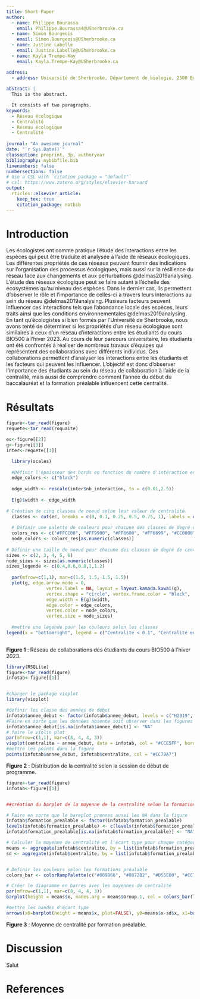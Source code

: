 ```yaml
---
title: Short Paper
author:
  - name: Philippe Bourassa
    email: Philippe.Bourassa4@USherbrooke.ca
  - name: Simon Bourgeois
    email: Simon.Bourgeois@USherbrooke.ca
  - name: Justine Labelle
    email: Justine.Labelle@USherbrooke.ca
  - name: Kayla Trempe-Kay
    email: Kayla.Trempe-Kay@USherbrooke.ca

address:
  - address: Université de Sherbrooke, Département de biologie, 2500 Boulevard de l'Université, Sherbrooke, Québec, J1K 2R1
  
abstract: |
  This is the abstract.

  It consists of two paragraphs.
keywords: 
  - Réseau écologique
  - Centralité
  - Réseau écologique
  - Centralité
  
journal: "An awesome journal"
date: "`r Sys.Date()`"
classoption: preprint, 3p, authoryear
bibliography: mybibfile.bib
linenumbers: false
numbersections: false
# Use a CSL with `citation_package = "default"`
# csl: https://www.zotero.org/styles/elsevier-harvard
output: 
  rticles::elsevier_article:
    keep_tex: true
    citation_package: natbib
---
```

# Introduction
Les écologistes ont comme pratique l’étude des interactions entre les espèces qui peut être traduite et analysée à l’aide de réseaux écologiques.  Les différentes propriétés de ces réseaux peuvent fournir des indications sur l'organisation des processus écologiques, mais aussi sur la résilience du réseau face aux changements et aux perturbations @delmas2019analysing. L’étude des réseaux écologique peut se faire autant à l’échelle des écosystèmes qu’au niveau des espèces. Dans le dernier cas, ils permettent d’observer le rôle et l’importance de celles-ci à travers leurs interactions au sein du réseau @delmas2019analysing. Plusieurs facteurs peuvent influencer ces interactions tels que l'abondance locale des espèces, leurs traits ainsi que les conditions environnementales @delmas2019analysing. En tant qu’écologistes si bien formés par l’Université de Sherbrooke, nous avons tenté de déterminer si les propriétés d’un réseau écologique sont similaires à ceux d’un réseau d’interactions entre les étudiants du cours BIO500 à l’hiver 2023. Au cours de leur parcours universitaire, les étudiants ont été confrontés à réaliser de nombreux travaux d’équipes qui représentent des collaborations avec différents individus. Ces collaborations permettent d’analyser les interactions entre les étudiants et les facteurs qui peuvent les influencer.  L’objectif est donc d’observer l’importance des étudiants au sein du réseau de collaboration à l’aide de la centralité, mais aussi de comprendre comment l’année du début du baccalauréat et la formation préalable influencent cette centralité. 

# Résultats


```r
figure<-tar_read(figure)
requete<-tar_read(roquaite)

ec<-figure[[2]]
g<-figure[[3]]
inter<-requete[[1]]

  library(scales)
  
  #Définir l'épaisseur des bords en fonction du nombre d'intéraction entre les noeuds et changer la couleur pour noir
  edge_colors <- c("black")
  
  edge_width <- rescale(inter$nb_interaction, to = c(0.01,2.5))
  
  E(g)$width <- edge_width
  
# Création de cinq classes de noeud selon leur valeur de centralité
  classes <- cut(ec, breaks = c(0, 0.1, 0.25, 0.5, 0.75, 1), labels = c("Class 1", "Class 2", "Class 3", "Class 4", "Class 5"))
  
  # Définir une palette de couleurs pour chacune des classes de degré de centralité
  colors_res <- c("#FFCC00", "#FF9900", "#FF6600", "#FF6699", "#CC0000")
  node_colors <- colors_res[as.numeric(classes)]
  
# Définir une taille de noeud pour chacune des classes de degré de centralité
sizes <- c(2, 3, 4, 5, 6)
node_sizes <- sizes[as.numeric(classes)]
sizes_legende <- c(0.4,0.6,0.8,1,1.2)
  
  par(mfrow=c(1,1), mar=c(1.5, 1.5, 1.5, 1.5))
  plot(g, edge.arrow.mode = 0,
               vertex.label = NA, layout = layout.kamada.kawai(g),
               vertex.shape = "circle", vertex.frame.color = "black",
               edge.width = E(g)$width,
               edge.color = edge_colors,
               vertex.color = node_colors,
               vertex.size = node_sizes)
  
  #mettre une légende pour les couleurs selon les classes
legend(x = "bottomright", legend = c("Centralité < 0.1", "Centralité entre 0.1 et 0.25", "Centralité entre 0.25 et 0.5", "Centralité entre 0.5 et 0.75", "Centralité entre > 0.75"),  col = colors_res, pch = 16, cex = 0.5,pt.cex=sizes_legende, bty = "n",x.intersp = 1, y.intersp = 1.5, title = "Classes de centralité", title.adj = 0.5, title.cex = 0.6, inset=0.05)
  
```

**Figure 1** : Réseau de collaborations des étudiants du cours BIO500 à l'hiver 2023.


```r
library(RSQLite)
figure<-tar_read(figure)
infotab<-figure[[1]]


#charger le package vioplot
library(vioplot)

#definir les classe des années de début 
infotab$annee_debut <- factor(infotab$annee_debut, levels = c("H2019", "A2019", "H2020", "A2020", "E2021", "A2021", "H2022","A2022", "NA"))
#Faire en sorte que les données absente soit observer dans les figures
infotab$annee_debut[is.na(infotab$annee_debut)] <- "NA"
# faire le violin plot
par(mfrow=c(1,1), mar=c(8, 4, 4, 3))
vioplot(centralite ~ annee_debut, data = infotab, col = "#CCE5FF", border= "#99CCFF", xlab= "Session de début", ylab = "Score de centralité", yaxs="i", cex= 0.8, cex.axis = 0.7)
#mettre les points dans la figure
points(infotab$annee_debut, infotab$centralite, col = "#CC79A7")


```
**Figure 2** : Distribution de la centralité selon la session de début de programme.

```r

figure<-tar_read(figure)
infotab<-figure[[1]]


##création du barplot de la moyenne de la centralité selon la formation préalable (figure 3)

# Faire en sorte que le bareplot prennes aussi les NA dans la figure
infotab$formation_prealable <- factor(infotab$formation_prealable)
levels(infotab$formation_prealable) <- c(levels(infotab$formation_prealable), "NA")
infotab$formation_prealable[is.na(infotab$formation_prealable)] <- "NA"

# Calculer la moyenne de centralité et l'écart type pour chaque catégorie de formation_prealable
means <- aggregate(infotab$centralite, by = list(infotab$formation_prealable), FUN = mean)
sd <- aggregate(infotab$centralite, by = list(infotab$formation_prealable), FUN = sd)


# Definir les couleurs selon les formations préalable
colors_bar <- colorRampPalette(c("#009966", "#0072B2", "#D55E00", "#CC79A7"))

# Créer le diagramme en barres avec les moyennes de centralité
par(mfrow=c(1,1), mar=c(8, 4, 4, 3))
barplot(height = means$x, names.arg = means$Group.1, col = colors_bar(length(means$x)), xlab = "Formation préalable", ylab = "Moyenne de centralité", ylim= c(0,1))

#mettre les bandes d'écart type
arrows(x0=barplot(height = means$x, plot=FALSE), y0=means$x-sd$x, x1=barplot(height = means$x, plot=FALSE), y1=means$x+sd$x, angle=90, code=3, length=0.1)

```
**Figure 3** : Moyenne de centralité par formation préalable.

# Discussion
Salut

# References {-}

